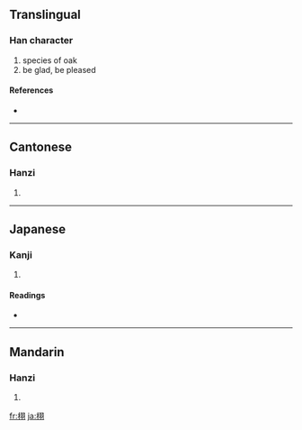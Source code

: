 ==Translingual==

===Han character===
{{Han char|rn=75|rad=木|as=06|sn=10|four=4792<sub>0</sub>|canj=木尸一一 (DSMM)}}

# species of oak
# be glad, be pleased

====References====
* {{Han ref|kx=0523.090|dkj=14721|dj=0911.070|hdz=21209.010|uh=6829|ud=26665|bh=AEDD|bd=44765}}

----

==Cantonese==

===Hanzi===
{{yue-hanzi|jyut=|y=heui2}}

# {{defn|Cantonese|sort=木06}}

----

==Japanese==

===Kanji===
{{ja-kanji|grade=|rs=木06}}

# {{defn|Japanese|sort=木06}}

====Readings====
* {{ja-readings|on=[[く]] (ku), [[う]] (u)|kun=[[くぬぎ]] (kunugi)}}

----

==Mandarin==

===Hanzi===
{{cmn-hanzi|pin=[[xǔ]] ([[xu3]])|wg=hsü<sup>3</sup>}}

# {{defn|Mandarin|sort=木06}}

[[fr:栩]]
[[ja:栩]]
